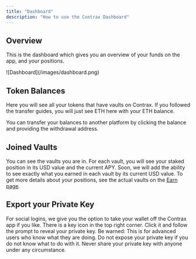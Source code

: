 ```yaml
---
title: "Dashboard"
description: "How to use the Contrax Dashboard"
---
```


## Overview

This is the dashboard which gives you an overview of your funds on the app, and your positions.

<Frame>![Dashboard](/images/dashboard.png)</Frame>

## Token Balances

Here you will see all your tokens that have vaults on Contrax. If you followed the transfer guides, you will just see ETH here
with your ETH balance.

You can transfer your balances to another platform by clicking the balance and providing the withdrawal address.

## Joined Vaults

You can see the vaults you are in. For each vault, you will see your staked position in its USD value and the current APY.
Soon, we will add the ability to see exactly what you earned in each vault by its current USD value.
To get more details about your positions, see the actual vaults on the [Earn page](../contrax-dapp/farms).

## Export your Private Key

For social logins, we give you the option to take your wallet off the Contrax app if you like. There is a key icon in the top right corner.
Click it and follow the prompt to reveal your private key. Be warned: This is for advanced users who know what they are doing.
Do not expose your private key if you do not know what to do with it. Never share your private key with anyone under any circumstance.
